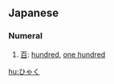 == Japanese ==
===Numeral===
{{ja-noun|h|rom=hyaku}}

# [[百]]: [[hundred]], [[one hundred]]

[[hu:ひゃく]]